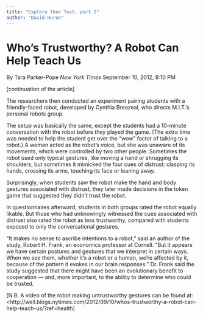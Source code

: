 ```yaml
---
title: "Explore then Test, part 2"
author: "David Huron"
---
```


# Who's Trustworthy? A Robot Can Help Teach Us

By Tara Parker-Pope *New York Times* September 10, 2012, 8:10 PM

[continuation of the article]

The researchers then conducted an experiment pairing students with a
friendly-faced robot, developed by Cynthia Breazeal, who directs
M.I.T.'s personal robots group.

The setup was basically the same, except the students had a 10-minute
conversation with the robot before they played the game. (The extra
time was needed to help the student get over the "wow" factor of
talking to a robot.) A woman acted as the robot's voice, but she was
unaware of its movements, which were controlled by two other people.
Sometimes the robot used only typical gestures, like moving a hand or
shrugging its shoulders, but sometimes it mimicked the four cues of
distrust: clasping its hands, crossing its arms, touching its face or
leaning away.

Surprisingly, when students saw the robot make the hand and body
gestures associated with distrust, they later made decisions in the
token game that suggested they didn't trust the robot.

In questionnaires afterward, students in both groups rated the robot
equally likable. But those who had unknowingly witnessed the cues
associated with distrust also rated the robot as less trustworthy,
compared with students exposed to only the conversational gestures.

"It makes no sense to ascribe intentions to a robot," said an author
of the study, Robert H. Frank, an economics professor at Cornell. "But
it appears we have certain postures and gestures that we interpret in
certain ways. When we see them, whether it's a robot or a human, we're
affected by it, because of the pattern it evokes in our brain
responses." Dr. Frank said the study suggested that there might have
been an evolutionary benefit to cooperation --- and, more important,
to the ability to determine who could be trusted.

[N.B. A video of the robot making untrustworthy gestures can be found
at:
<http://well.blogs.nytimes.com/2012/09/10/whos-trustworthy-a-robot-can-help-teach-us/?ref=health]




